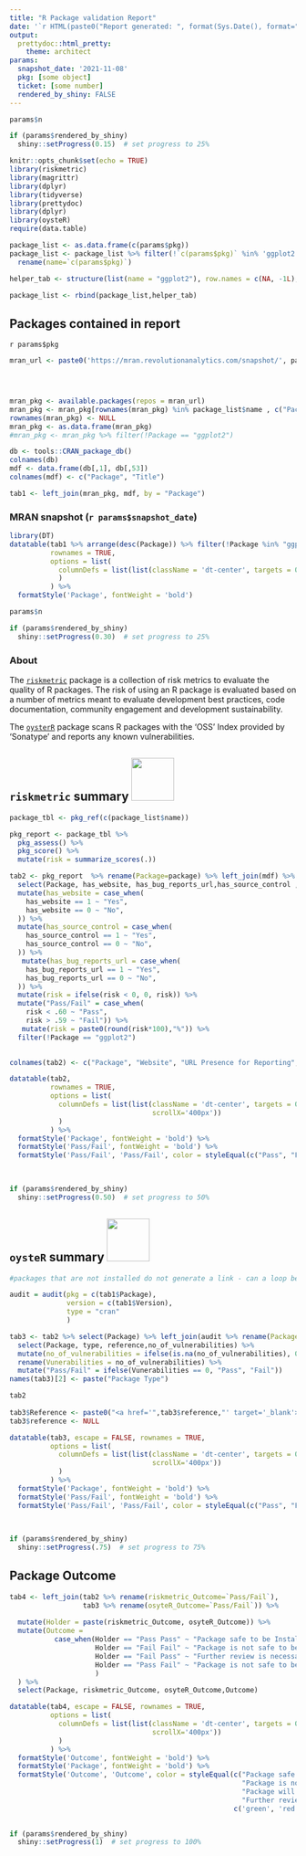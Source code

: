 ```yaml
---
title: "R Package validation Report"
date: '`r HTML(paste0("Report generated: ", format(Sys.Date(), format="%m/%d/%Y"),"<br>", "Invanti Ticket Number(s): " , params$ticket)) `'
output: 
  prettydoc::html_pretty:
    theme: architect
params:
  snapshot_date: '2021-11-08'
  pkg: [some object]
  ticket: [some number]  
  rendered_by_shiny: FALSE
---
```



```r
params$n

if (params$rendered_by_shiny)
  shiny::setProgress(0.15)  # set progress to 25%

```

```r
knitr::opts_chunk$set(echo = TRUE)
library(riskmetric)
library(magrittr)
library(dplyr)
library(tidyverse)
library(prettydoc)
library(dplyr)
library(oysteR)
require(data.table)

package_list <- as.data.frame(c(params$pkg)) 
package_list <- package_list %>% filter(!`c(params$pkg)` %in% 'ggplot2') %>%   
  rename(name=`c(params$pkg)`)

helper_tab <- structure(list(name = "ggplot2"), row.names = c(NA, -1L), class = "data.frame")

package_list <- rbind(package_list,helper_tab)

```



## Packages contained in report

`r params$pkg`


```r
mran_url <- paste0('https://mran.revolutionanalytics.com/snapshot/', params$snapshot_date)




mran_pkg <- available.packages(repos = mran_url)
mran_pkg <- mran_pkg[rownames(mran_pkg) %in% package_list$name , c("Package","Version")]
rownames(mran_pkg) <- NULL
mran_pkg <- as.data.frame(mran_pkg)
#mran_pkg <- mran_pkg %>% filter(!Package == "ggplot2")

db <- tools::CRAN_package_db()
colnames(db)
mdf <- data.frame(db[,1], db[,53])
colnames(mdf) <- c("Package", "Title")

tab1 <- left_join(mran_pkg, mdf, by = "Package")

```


### MRAN snapshot (`r params$snapshot_date`)

```r
library(DT)
datatable(tab1 %>% arrange(desc(Package)) %>% filter(!Package %in% "ggplot2"), 
          rownames = TRUE,
          options = list(
            columnDefs = list(list(className = 'dt-center', targets = 0:1))
            )
          ) %>% 
  formatStyle('Package', fontWeight = 'bold') 
```

```r
params$n

if (params$rendered_by_shiny)
  shiny::setProgress(0.30)  # set progress to 25%

```
### About

The [`riskmetric`](https://github.com/pharmaR/riskmetric) package is a collection of risk metrics to evaluate the quality of R packages. The risk of using an R package is evaluated based on a number of metrics meant to evaluate development best practices, code documentation, community engagement and development sustainability. 

The [`oysterR`](https://cran.r-project.org/web/packages/oysteR/index.html) package scans R packages with the 'OSS' Index provided by 'Sonatype' and reports any known vulnerabilities. 

## `riskmetric` summary <img src="https://www.pharmar.org/img/carousel/pharmaRlogo_smaller.png" style="height: 75px; width:75px;"/>

```r
package_tbl <- pkg_ref(c(package_list$name)) 

pkg_report <- package_tbl %>%
  pkg_assess() %>%
  pkg_score() %>%
  mutate(risk = summarize_scores(.))

tab2 <- pkg_report  %>% rename(Package=package) %>% left_join(mdf) %>%
  select(Package, has_website, has_bug_reports_url,has_source_control ,risk) %>% 
  mutate(has_website = case_when(
    has_website == 1 ~ "Yes", 
    has_website == 0 ~ "No",
  )) %>% 
  mutate(has_source_control = case_when(
    has_source_control == 1 ~ "Yes", 
    has_source_control == 0 ~ "No",
  )) %>% 
   mutate(has_bug_reports_url = case_when(
    has_bug_reports_url == 1 ~ "Yes", 
    has_bug_reports_url == 0 ~ "No",
  )) %>% 
  mutate(risk = ifelse(risk < 0, 0, risk)) %>% 
  mutate("Pass/Fail" = case_when(
    risk < .60 ~ "Pass", 
    risk > .59 ~ "Fail")) %>% 
   mutate(risk = paste0(round(risk*100),"%")) %>% 
  filter(!Package == "ggplot2")
  

colnames(tab2) <- c("Package", "Website", "URL Presence for Reporting", "Has Source Control?","Risk Score", "Pass/Fail")
```

```r

datatable(tab2, 
          rownames = TRUE,
          options = list(
            columnDefs = list(list(className = 'dt-center', targets = 0:6,
                                   scrollX='400px'))
            )
          ) %>% 
  formatStyle('Package', fontWeight = 'bold') %>% 
  formatStyle('Pass/Fail', fontWeight = 'bold') %>% 
  formatStyle('Pass/Fail', 'Pass/Fail', color = styleEqual(c("Pass", "Fail"), c('green', 'red')))
        
          
```


```r
if (params$rendered_by_shiny)
  shiny::setProgress(0.50)  # set progress to 50%

```

## `oysteR` summary <img src="https://raw.githubusercontent.com/sonatype-nexus-community/oysteR/master/man/figures/logo.png" style="height: 75px; width:75px;"/>

```r
#packages that are not installed do not generate a link - can a loop be generated and generate the links?

audit = audit(pkg = c(tab1$Package),
              version = c(tab1$Version),
              type = "cran"
              )

tab3 <- tab2 %>% select(Package) %>% left_join(audit %>% rename(Package=package)) %>% 
  select(Package, type, reference,no_of_vulnerabilities) %>% 
  mutate(no_of_vulnerabilities = ifelse(is.na(no_of_vulnerabilities), 0 , no_of_vulnerabilities)) %>% 
  rename(Vunerabilities = no_of_vulnerabilities) %>% 
  mutate("Pass/Fail" = ifelse(Vunerabilities == 0, "Pass", "Fail"))
names(tab3)[2] <- paste("Package Type")

tab2 
  
tab3$Reference <- paste0("<a href='",tab3$reference,"' target='_blank'>","Link","</a>")
tab3$reference <- NULL
```


```r
datatable(tab3, escape = FALSE, rownames = TRUE,
          options = list(
            columnDefs = list(list(className = 'dt-center', targets = 0:4,
                                   scrollX='400px'))
            )
          ) %>% 
  formatStyle('Package', fontWeight = 'bold') %>% 
  formatStyle('Pass/Fail', fontWeight = 'bold') %>% 
  formatStyle('Pass/Fail', 'Pass/Fail', color = styleEqual(c("Pass", "Fail"), c('green', 'red')))
        
          

```

```r

if (params$rendered_by_shiny)
  shiny::setProgress(.75)  # set progress to 75%
```

## Package Outcome 


```r
tab4 <- left_join(tab2 %>% rename(riskmetric_Outcome=`Pass/Fail`),
                  tab3 %>% rename(osyteR_Outcome=`Pass/Fail`)) %>% 
  
  mutate(Holder = paste(riskmetric_Outcome, osyteR_Outcome)) %>% 
  mutate(Outcome = 
           case_when(Holder == "Pass Pass" ~ "Package safe to be Installed",
                     Holder == "Fail Fail" ~ "Package is not safe to be Installed",
                     Holder == "Fail Pass" ~ "Further review is necessary to assess package quality",
                     Holder == "Pass Fail" ~ "Package is not safe to be Installed",
                     )
  ) %>% 
  select(Package, riskmetric_Outcome, osyteR_Outcome,Outcome) 

```

```r
datatable(tab4, escape = FALSE, rownames = TRUE,
          options = list(
            columnDefs = list(list(className = 'dt-center', targets = 0:4,
                                   scrollX='400px'))
            )
          ) %>% 
  formatStyle('Outcome', fontWeight = 'bold') %>% 
  formatStyle('Package', fontWeight = 'bold') %>% 
  formatStyle('Outcome', 'Outcome', color = styleEqual(c("Package safe to be Installed", 
                                                         "Package is not safe to be Installed",
                                                         "Package will be installed with caution",
                                                         "Further review is necessary to assess package quality"), 
                                                       c('green', 'red', 'orange','orange')))
        
```      


```r

if (params$rendered_by_shiny)
  shiny::setProgress(1)  # set progress to 100%
```